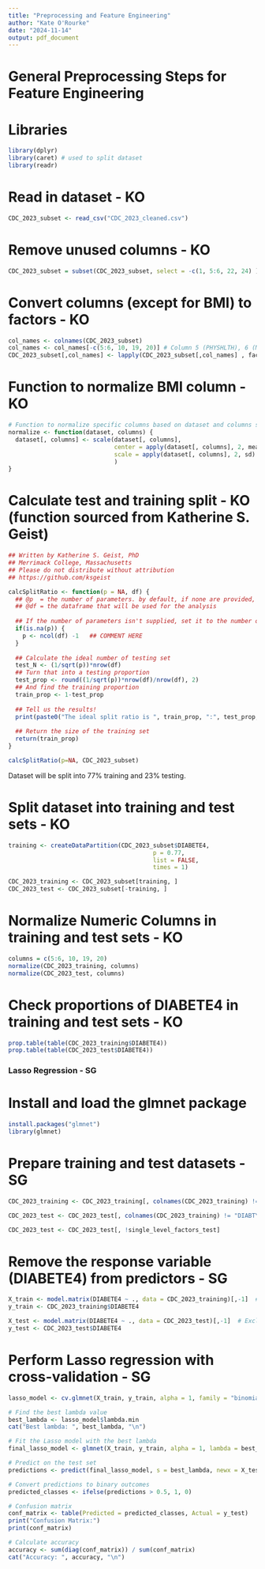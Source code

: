 ```yaml
---
title: "Preprocessing and Feature Engineering"
author: "Kate O'Rourke"
date: "2024-11-14"
output: pdf_document
---
```

# General Preprocessing Steps for Feature Engineering

# Libraries
```r
library(dplyr)
library(caret) # used to split dataset
library(readr)
```

# Read in dataset - KO
```r
CDC_2023_subset <- read_csv("CDC_2023_cleaned.csv")
```

# Remove unused columns - KO
```r
CDC_2023_subset = subset(CDC_2023_subset, select = -c(1, 5:6, 22, 24) )
```

# Convert columns (except for BMI) to factors - KO
```r
col_names <- colnames(CDC_2023_subset)
col_names <- col_names[-c(5:6, 10, 19, 20)] # Column 5 (PHYSHLTH), 6 (MENTHLTH), 10 (DRNK3GE5), 19 (_AGE80), 20 (BMI)
CDC_2023_subset[,col_names] <- lapply(CDC_2023_subset[,col_names] , factor)
```

# Function to normalize BMI column - KO
```r
# Function to normalize specific columns based on dataset and columns specified
normalize <- function(dataset, columns) {
  dataset[, columns] <- scale(dataset[, columns],
                              center = apply(dataset[, columns], 2, mean),
                              scale = apply(dataset[, columns], 2, sd)
                              )
}
```

# Calculate test and training split - KO (function sourced from Katherine S. Geist)
```r
## Written by Katherine S. Geist, PhD
## Merrimack College, Massachusetts
## Please do not distribute without attribution
## https://github.com/ksgeist

calcSplitRatio <- function(p = NA, df) {
  ## @p  = the number of parameters. by default, if none are provided, the number of columns (predictors) in the dataset are used
  ## @df = the dataframe that will be used for the analysis
  
  ## If the number of parameters isn't supplied, set it to the number of features minus 1 for the target
  if(is.na(p)) {
    p <- ncol(df) -1   ## COMMENT HERE
  }
  
  ## Calculate the ideal number of testing set
  test_N <- (1/sqrt(p))*nrow(df)
  ## Turn that into a testing proportion
  test_prop <- round((1/sqrt(p))*nrow(df)/nrow(df), 2)
  ## And find the training proportion
  train_prop <- 1-test_prop
  
  ## Tell us the results!
  print(paste0("The ideal split ratio is ", train_prop, ":", test_prop, " training:testing"))
  
  ## Return the size of the training set
  return(train_prop)
}

calcSplitRatio(p=NA, CDC_2023_subset)
```
Dataset will be split into 77% training and 23% testing.

# Split dataset into training and test sets - KO
```r
training <- createDataPartition(CDC_2023_subset$DIABETE4,
                                         p = 0.77,
                                         list = FALSE,
                                         times = 1)

CDC_2023_training <- CDC_2023_subset[training, ]
CDC_2023_test <- CDC_2023_subset[-training, ]
```

# Normalize Numeric Columns in training and test sets - KO
```r
columns = c(5:6, 10, 19, 20)
normalize(CDC_2023_training, columns)
normalize(CDC_2023_test, columns)
```

# Check proportions of DIABETE4 in training and test sets - KO
```r
prop.table(table(CDC_2023_training$DIABETE4))
prop.table(table(CDC_2023_test$DIABETE4))
```

### Lasso Regression - SG

# Install and load the glmnet package
```r
install.packages("glmnet")
library(glmnet)
```

# Prepare training and test datasets - SG
```r
CDC_2023_training <- CDC_2023_training[, colnames(CDC_2023_training) != "DIABTYPE"]

CDC_2023_test <- CDC_2023_test[, colnames(CDC_2023_training) != "DIABTYPE"]

CDC_2023_test <- CDC_2023_test[, !single_level_factors_test]


```

# Remove the response variable (DIABETE4) from predictors - SG
```r

X_train <- model.matrix(DIABETE4 ~ ., data = CDC_2023_training)[,-1]  # Exclude intercept
y_train <- CDC_2023_training$DIABETE4

X_test <- model.matrix(DIABETE4 ~ ., data = CDC_2023_test)[,-1]  # Exclude intercept
y_test <- CDC_2023_test$DIABETE4
```


# Perform Lasso regression with cross-validation - SG
```r
lasso_model <- cv.glmnet(X_train, y_train, alpha = 1, family = "binomial")

# Find the best lambda value
best_lambda <- lasso_model$lambda.min
cat("Best lambda: ", best_lambda, "\n")

# Fit the Lasso model with the best lambda
final_lasso_model <- glmnet(X_train, y_train, alpha = 1, lambda = best_lambda, family = "binomial")

# Predict on the test set
predictions <- predict(final_lasso_model, s = best_lambda, newx = X_test, type = "response")

# Convert predictions to binary outcomes
predicted_classes <- ifelse(predictions > 0.5, 1, 0)

# Confusion matrix
conf_matrix <- table(Predicted = predicted_classes, Actual = y_test)
print("Confusion Matrix:")
print(conf_matrix)

# Calculate accuracy
accuracy <- sum(diag(conf_matrix)) / sum(conf_matrix)
cat("Accuracy: ", accuracy, "\n")
```

